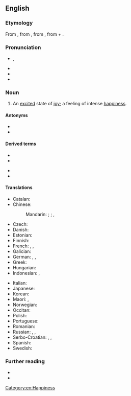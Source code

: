 ==English==
{{was wotd|2010|July|12}}
{{wikipedia}}

===Etymology===
From {{etyl|NL.|en}}, from {{der|en|grc|εὐφορία}}, from {{m|grc|εὔφορος||bearing well}}, from {{m|grc|εὖ||well}} + {{m|grc|φέρειν||to bear}}.

===Pronunciation===
* {{enPR|yo͞o-fôr′-ē-ə}}, {{IPA|en|/juːˈfɔːɹi.ə/}}
* {{audio|en|en-us-euphoria.ogg|Audio (US)}}
* {{audio|en|en-au-euphoria.ogg|Audio (AU)}}
* {{rhymes|en|ɔːriə}}

===Noun===
{{en-noun|~}}

# An [[excited]] state of [[joy]]; a feeling of intense [[happiness]].
#: {{ux|en|The runner was in absolute '''euphoria''' after winning his first marathon.}}

====Antonyms====
* {{l|en|dysphoria}}
* {{l|en|bad trip}}

====Derived terms====
{{der-top}}
* {{l|en|euphoriant}}
* {{l|en|euphoric}}
{{der-mid}}
* {{l|en|euphorically}}
* {{l|en|euphorigenic}}
{{der-bottom}}

====Translations====
{{trans-top|an excited state of joy}}
* Catalan: {{t|ca|eufòria|f}}
* Chinese:
*: Mandarin: {{t+|cmn|欣快症|tr=xīnkuàizhèng|sc=Hani}}; {{t+|cmn|狂喜|tr=kuángxǐ|sc=Hani}}; {{t+|cmn|極樂|sc=Hani}}, {{t+|cmn|极乐|tr=jílè|sc=Hani}}
* Czech: {{t|cs|euforie|f}}
* Danish: {{t+|da|eufori}}
* Estonian: {{t|et|eufooria}}
* Finnish: {{t+|fi|euforia}}
* French: {{t+|fr|euphorie|f}}, {{qualifier|colloquial}} {{t+|fr|pêche|f}}, {{qualifier|colloquial}} {{t+|fr|frite|f}}
* Galician: {{t+|gl|euforia|f}}
* German: {{t+|de|Euphorie|f}}, {{t+|de|Hochgefühl|n}}, {{t+|de|Glücksgefühl|n}}
* Greek: {{t+|el|ευφορία|f}}
* Hungarian: {{t+|hu|eufória}}
* Indonesian: {{t|id|suka cita}}, {{t+|id|gembira|alt=kegembiraan}}
{{trans-mid}}
* Italian: {{t+|it|euforia|f}}
* Japanese: {{t|ja|多幸感|tr=たこうかん, takōkan|sc=Jpan}}
* Korean: {{t|ko|다행증}}
* Maori: {{t|mi|manahau}}, {{t|mi|harikoa}}
* Norwegian: {{t|no|eufori|m}}
* Occitan: {{t|oc|euforia|f}}
* Polish: {{t+|pl|euforia|f}}
* Portuguese: {{t+|pt|euforia|f}}
* Romanian: {{t+|ro|euforie|f}}
* Russian: {{t+|ru|эйфори́я|f}}, {{t|ru|ра́достное настрое́ние|n}}, {{t|ru|припо́днятое состоя́ние|n}}
* Serbo-Croatian: {{t+|sh|ushit|m}}, {{t+|sh|ushićenje|n}}, {{t+|sh|euforija|f}}
* Spanish: {{t+|es|euforia|f}}
* Swedish: {{t+|sv|eufori}}
{{trans-bottom}}

===Further reading===
* {{R:Century 1911}}
* {{R:OneLook}}

[[Category:en:Happiness]]